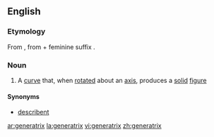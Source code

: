 ==English==

===Etymology===
From {{etyl|la|en}} {{term|generatrix|lang=la}}, from {{term|generator|lang=la}} + feminine suffix {{term|-trix}}.

===Noun===
{{en-noun|generatrices|pl2=generatrixes}}

# {{geometry}} A [[curve]] that, when [[rotated]] about an [[axis]], produces a [[solid]] [[figure]]

====Synonyms====
* [[describent]]

[[ar:generatrix]]
[[la:generatrix]]
[[vi:generatrix]]
[[zh:generatrix]]